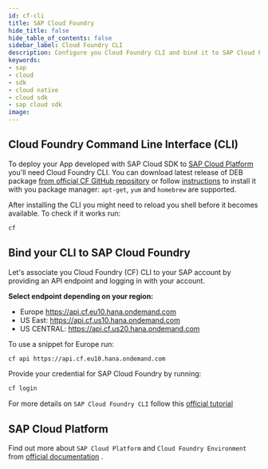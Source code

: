```yaml
---
id: cf-cli
title: SAP Cloud Foundry
hide_title: false
hide_table_of_contents: false
sidebar_label: Cloud Foundry CLI
description: Configure you Cloud Foundry CLI and bind it to SAP Cloud Platform
keywords:
- sap
- cloud
- sdk
- cloud native
- cloud sdk
- sap cloud sdk
image:
---
```


## Cloud Foundry Command Line Interface (CLI)

To deploy your App developed with SAP Cloud SDK to [SAP Cloud Platform](https://www.sap.com/products/cloud-platform.html)
you'll need Cloud Foundry CLI. You can download latest release of DEB package [from official CF GitHub
repository](https://github.com/cloudfoundry/cli/releases) or follow
[instructions](https://github.com/cloudfoundry/cli#installing-using-a-package-manager) to install it with you package
manager: `apt-get`, `yum` and `homebrew` are supported.

After installing the CLI you might need to reload you shell before it becomes available. To check if it works run:

``` bash
cf
```

## Bind your CLI to SAP Cloud Foundry

Let's associate you Cloud Foundry (CF) CLI to your SAP account by providing an API endpoint and logging in with your
account.

**Select endpoint depending on your region:**

  - Europe <https://api.cf.eu10.hana.ondemand.com>
  - US East: <https://api.cf.us10.hana.ondemand.com>
  - US CENTRAL: <https://api.cf.us20.hana.ondemand.com>

To use a snippet for Europe run:

```bash
cf api https://api.cf.eu10.hana.ondemand.com
```

Provide your credential for SAP Cloud Foundry by running:

``` bash
cf login
```

For more details on `SAP Cloud Foundry CLI` follow this [official tutorial](https://developers.sap.com/tutorials/cp-cf-download-cli.html )

## SAP Cloud Platform ##
Find out more about `SAP Cloud Platform` and `Cloud Foundry Environment` from [official documentation](https://help.sap.com/viewer/65de2977205c403bbc107264b8eccf4b/Cloud/en-US/73beb06e127f4e47b849aa95344aabe1.html ) .
